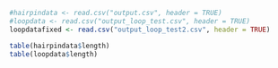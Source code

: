 ```r
#hairpindata <- read.csv("output.csv", header = TRUE)
#loopdata <- read.csv("output_loop_test.csv", header = TRUE)
loopdatafixed <- read.csv("output_loop_test2.csv", header = TRUE)
```

```r
table(hairpindata$length)
table(loopdata$length)
```
